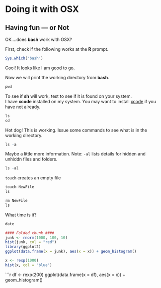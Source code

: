 # Doing it with OSX

## Having fun --- or Not

OK....does **bash** work with OSX?

First, check if the following works at the **R** prompt.

```r
Sys.which('bash')
```

Cool!  It looks like I am good to go.

Now we will print the working directory from **bash**.

```r
pwd
```

To see if **sh** will work, test to see if it is found on your system.  
I have **xcode** installed on my system.  You may want to install [xcode](https://developer.apple.com/xcode/) if you have not already.

```r
ls
cd
```

Hot dog!  This is working.  Issue some commands to see what is in the working directory.

```r
ls -a
```

Maybe a little more information. Note: `-al` lists details for hidden and 
unhiddn files and folders.

```r
ls -al
```
`touch` creates an empty file

```r
touch NewFile
ls
```
```r
rm NewFile
ls
```

What time is it?

```r
date
```

```r
#### Folded chunk ####
junk <- rnorm(1000, 100, 10)
hist(junk, col = "red")
library(ggplot2)
ggplot(data.frame(x = junk), aes(x = x)) + geom_histogram()
```

```r
x <- rexp(1000)
hist(x, col = "blue")
```

```r
df <- rexp(200)
ggplot(data.frame(x = df), aes(x = x)) + geom_histogram()
